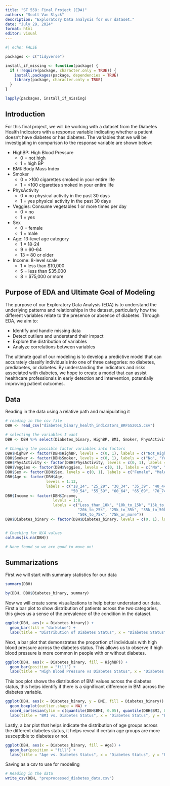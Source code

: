 ```yaml
---
title: "ST 558: Final Project (EDA)"
authors: "Scott Van Slyck"
description: "Exploratory Data analysis for our dataset."
date: "July 29, 2024"
format: html
editor: visual
---
```


```r
#| echo: FALSE

packages <- c("tidyverse")

install_if_missing <- function(package) {
  if (!require(package, character.only = TRUE)) {
    install.packages(package, dependencies = TRUE)
    library(package, character.only = TRUE)
  }
}

lapply(packages, install_if_missing)
```

## Introduction

For this final project, we will be working with a dataset from the Diabetes Health Indicators with a response variable indicating whether a patient doesn't have diabetes or has diabetes. The variables that we will be investigating in comparison to the response variable are shown below:

-   HighBP: High Blood Pressure
    -   0 = not high
    -   1 = high BP
-   BMI: Body Mass Index
-   Smoker
    -   0 = \>100 cigarettes smoked in your entire life
    -   1 = \<100 cigarettes smoked in your entire life
-   PhysActivity
    -   0 = no physical activity in the past 30 days
    -   1 = yes physical activity in the past 30 days
-   Veggies: Consume vegetables 1 or more times per day
    -   0 = no
    -   1 = yes
-   Sex
    -   0 = female
    -   1 = male
-   Age: 13-level age category
    -   1 = 18-24
    -   9 = 60-64
    -   13 = 80 or older
-   Income: 8-level scale
    -   1 = less than \$10,000
    -   5 = less than \$35,000
    -   8 = \$75,000 or more

## Purpose of EDA and Ultimate Goal of Modeling

The purpose of our Exploratory Data Analysis (EDA) is to understand the underlying patterns and relationships in the dataset, particularly how the different variables relate to the presence or absence of diabetes. Through EDA, we aim to:

-   Identify and handle missing data
-   Detect outliers and understand their impact
-   Explore the distribution of variables
-   Analyze correlations between variables

The ultimate goal of our modeling is to develop a predictive model that can accurately classify individuals into one of three categories: no diabetes, prediabetes, or diabetes. By understanding the indicators and risks associated with diabetes, we hope to create a model that can assist healthcare professionals in early detection and intervention, potentially improving patient outcomes.

## Data

Reading in the data using a relative path and manipulating it

```r
# reading in the csv file
DBH <- read_csv("diabetes_binary_health_indicators_BRFSS2015.csv")

# selecting the variables I want
DBH <- DBH %>% select(Diabetes_binary, HighBP, BMI, Smoker, PhysActivity, Veggies, Sex, Age, Income)

# Changing the possible factor variables into factors
DBH$HighBP <- factor(DBH$HighBP, levels = c(0, 1), labels = c("Not_High", "High"))
DBH$Smoker <- factor(DBH$Smoker, levels = c(0, 1), labels = c("No", "Yes"))
DBH$PhysActivity <- factor(DBH$PhysActivity, levels = c(0, 1), labels = c("No", "Yes"))
DBH$Veggies <- factor(DBH$Veggies, levels = c(0, 1), labels = c("No", "Yes"))
DBH$Sex <- factor(DBH$Sex, levels = c(0, 1), labels = c("Female", "Male"))
DBH$Age <- factor(DBH$Age, 
                  levels = 1:13, 
                  labels = c("18_24", "25_29", "30_34", "35_39", "40_44", "45_49", 
                             "50_54", "55_59", "60_64", "65_69", "70_74", "75_79", "80_plus"))
DBH$Income <- factor(DBH$Income, 
                     levels = 1:8, 
                     labels = c("Less_than_10k", "10k_to_15k", "15k_to_20k", 
                                "20k_to_25k", "25k_to_35k", "35k_to_50k", 
                                "50k_to_75k", "75k_or_more"))
DBH$Diabetes_binary <- factor(DBH$Diabetes_binary, levels = c(0, 1), labels = c("No_Diabetes", "Diabetes"))


# Checking for N/A values
colSums(is.na(DBH))

# None found so we are good to move on!
```

## Summarizations

First we will start with summary statistics for our data

```r
summary(DBH)

by(DBH, DBH$Diabetes_binary, summary)

```

Now we will create some visualizations to help better understand our data. First a bar plot to show distribution of patients across the two categories, this gives us a sense of the prevalence of the condition in the dataset.

```r
ggplot(DBH, aes(x = Diabetes_binary)) + 
  geom_bar(fill = "darkblue") + 
  labs(title = "Distribution of Diabetes Status", x = "Diabetes Status", y = "Count")
```


Next, a bar plot that demonstrates the proportion of individuals with high blood pressure across the diabetes status. This allows us to observe if high blood pressure is more common in people with or without diabetes.
```r
ggplot(DBH, aes(x = Diabetes_binary, fill = HighBP)) + 
  geom_bar(position = "fill") + 
  labs(title = "High Blood Pressure vs Diabetes Status", x = "Diabetes Status", y = "Proportion", fill = "High BP")
```

This box plot shows the distribution of BMI values across the diabetes status, this helps identify if there is a significant difference in BMI across the diabetes variable.
```r
ggplot(DBH, aes(x = Diabetes_binary, y = BMI, fill = Diabetes_binary)) +
  geom_boxplot(outlier.shape = NA) +
  coord_cartesian(ylim = c(quantile(DBH$BMI, 0.05), quantile(DBH$BMI, 0.95))) +
  labs(title = "BMI vs. Diabetes Status", x = "Diabetes Status", y = "BMI")
```

Lastly, a bar plot that helps indicate the distribution of age groups across the different diabetes status, it helps reveal if certain age groups are more susceptible to diabetes or not.
```r
ggplot(DBH, aes(x = Diabetes_binary, fill = Age)) +
  geom_bar(position = "fill") +
  labs(title = "Age vs. Diabetes Status", x = "Diabetes Status", y = "Proportion", fill = "Age Group")
```

Saving as a csv to use for modeling
```r
# Reading in the data
write_csv(DBH, "preprocessed_diabetes_data.csv")
```